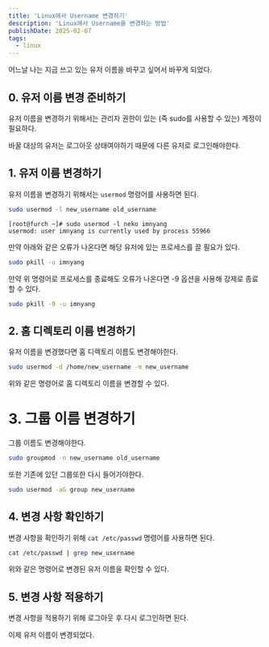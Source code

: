 ```yaml
---
title: 'Linux에서 Username 변경하기'
description: 'Linux에서 Username을 변경하는 방법'
publishDate: 2025-02-07
tags:
  - linux
---
```


어느날 나는 지금 쓰고 있는 유저 이름을 바꾸고 싶어서 바꾸게 되었다.

## 0. 유저 이름 변경 준비하기

유저 이름을 변경하기 위해서는 관리자 권한이 있는 (즉 sudo를 사용할 수 있는) 계정이 필요하다.

바꿀 대상의 유저는 로그아웃 상태여야하기 때문에 다른 유저로 로그인해야한다.

## 1. 유저 이름 변경하기

유저 이름을 변경하기 위해서는 `usermod` 명령어를 사용하면 된다.

```bash
sudo usermod -l new_username old_username
```

```
[root@furch ~]# sudo usermod -l neko imnyang
usermod: user imnyang is currently used by process 55966
```

<Aside>
만약 아래와 같은 오류가 나온다면 해당 유저에 있는 프로세스를 끌 필요가 있다.

```bash
sudo pkill -u imnyang
```

만약 위 명령어로 프로세스를 종료해도 오류가 나온다면 -9 옵션을 사용해 강제로 종료할 수 있다.

```bash
sudo pkill -9 -u imnyang
```
</Aside>

## 2. 홈 디렉토리 이름 변경하기

유저 이름을 변경했다면 홈 디렉토리 이름도 변경해야한다.

```bash
sudo usermod -d /home/new_username -m new_username
```

위와 같은 명령어로 홈 디렉토리 이름을 변경할 수 있다.

# 3. 그룹 이름 변경하기

그룹 이름도 변경해야한다.

```bash
sudo groupmod -n new_username old_username
```

또한 기존에 있던 그룹또한 다시 들어가야한다.

```bash
sudo usermod -aG group new_username
```

## 4. 변경 사항 확인하기

변경 사항을 확인하기 위해 `cat /etc/passwd` 명령어를 사용하면 된다.

```bash
cat /etc/passwd | grep new_username
```

위와 같은 명령어로 변경된 유저 이름을 확인할 수 있다.

## 5. 변경 사항 적용하기

변경 사항을 적용하기 위해 로그아웃 후 다시 로그인하면 된다.

이제 유저 이름이 변경되었다.